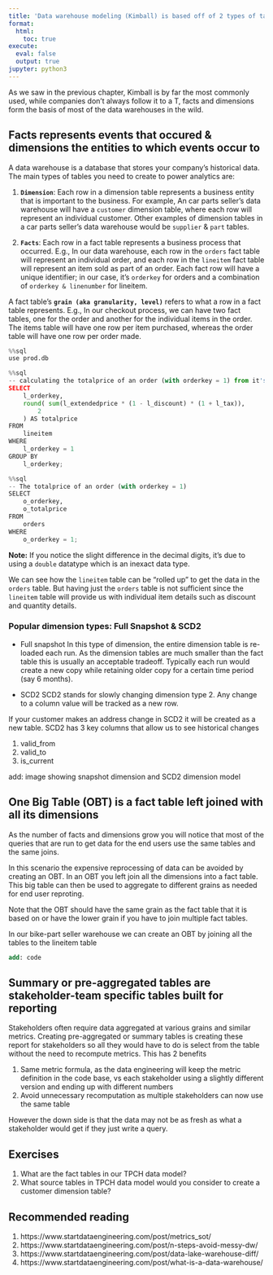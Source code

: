 ```yaml
---
title: 'Data warehouse modeling (Kimball) is based off of 2 types of tables: Fact and dimensions'
format:
  html:
    toc: true
execute:
  eval: false
  output: true
jupyter: python3
---
```





As we saw in the previous chapter, Kimball is by far the most commonly used, while companies don't always follow it to a T, facts and dimensions form the basis of most of the data warehouses in the wild.

## Facts represents events that occured & dimensions the entities to which events occur to

A data warehouse is a database that stores your company's historical data. The main types of tables you need to create to power analytics are:

1. **` Dimension`**: Each row in a dimension table represents a business entity that is important to the business. For example, An car parts seller's data warehouse will have a `customer` dimension table, where each row will represent an individual customer. Other examples of dimension tables in a car parts seller's data warehouse would be `supplier` & `part` tables.

2. **` Facts`**: Each row in a fact table represents a business process that occurred. E.g., In our data warehouse, each row in the `orders` fact table will represent an individual order, and each row in the `lineitem` fact table will represent an item sold as part of an order. Each fact row will have a unique identifier; in our case, it's `orderkey` for orders and a combination of `orderkey & linenumber` for lineitem.

A fact table's **` grain (aka granularity, level)`** refers to what a row in a fact table represents. E.g., In our checkout process, we can have two fact tables, one for the order and another for the individual items in the order. The items table will have one row per item purchased, whereas the order table will have one row per order made.

<!-- ![TPC-H data model](./images/lineitem_order_lvl.png){#id .class width=30px height=20px}-->

```python
%%sql
use prod.db
```

```python
%%sql
-- calculating the totalprice of an order (with orderkey = 1) from it's individual items
SELECT
    l_orderkey,
    round( sum(l_extendedprice * (1 - l_discount) * (1 + l_tax)),
        2
    ) AS totalprice
FROM
    lineitem
WHERE
    l_orderkey = 1
GROUP BY
    l_orderkey;
```

```python
%%sql
-- The totalprice of an order (with orderkey = 1)
SELECT
    o_orderkey,
    o_totalprice
FROM
    orders
WHERE
    o_orderkey = 1;
```


**Note:** If you notice the slight difference in the decimal digits, it's due to using a `double` datatype which is an inexact data type.

We can see how the `lineitem` table can be "rolled up" to get the data in the `orders` table. But having just the `orders` table is not sufficient since the `lineitem` table will provide us with individual item details such as discount and quantity details.

### Popular dimension types: Full Snapshot & SCD2 

-  Full snapshot
In this type of dimension, the entire dimension table is  re-loaded each run. As the dimension tables are much smaller than the fact table this is usually an acceptable tradeoff. Typically each run would create a new copy while retaining older copy for a certain time period (say 6 months).

- SCD2 
SCD2 stands for slowly changing dimension type 2. Any change to a column value will be tracked as a new row. 

If your customer makes an address change in SCD2 it will be created as a new table. SCD2 has 3 key columns that allow us to see historical changes 

1. valid_from
2. valid_to 
3. is_current

add: image showing snapshot dimension and SCD2 dimension model

## One Big Table (OBT) is a fact table left joined with all its dimensions

As the number of facts and dimensions grow you will notice that most of the queries that are run to get data for the end users use the same tables and the same joins.

In this scenario the expensive reprocessing of data can be avoided by creating an OBT. In an OBT you left join all the dimensions into a fact table. This big table can then be used to aggregate to different grains as needed for end user reproting.

Note that the OBT should have the same grain as the fact table that it is based on or have the lower grain if you have to join multiple fact tables.

In our bike-part seller warehouse we can create an OBT by joining all the tables to the lineitem table 

```sql
add: code
```

## Summary or pre-aggregated tables are stakeholder-team specific tables built for reporting

Stakeholders often require data aggregated at various grains and similar metrics. Creating pre-aggregated or summary tables is creating these report for stakeholders so all they would have to do is select from the table without the need to recompute metrics. This has 2 benefits

1. Same metric formula, as the data engineering will keep the metric definition in the code base, vs each stakeholder using a slightly different version and ending up with different numbers
2. Avoid unnecessary recomputation as multiple stakeholders can now use the same table

However the down side is that the data may not be as fresh as what a stakeholder would get if they just write a query.

## Exercises

1. What are the fact tables in our TPCH data model?
2. What source tables in TPCH data model would you consider to create a customer dimension table?

## Recommended reading

1. https://www.startdataengineering.com/post/metrics_sot/
2. https://www.startdataengineering.com/post/n-steps-avoid-messy-dw/
3. https://www.startdataengineering.com/post/data-lake-warehouse-diff/
4. https://www.startdataengineering.com/post/what-is-a-data-warehouse/

